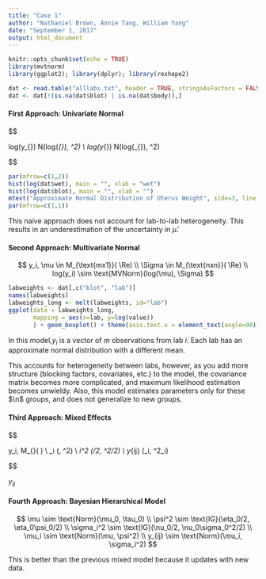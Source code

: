 ```yaml
---
title: "Case 1"
author: "Nathaniel Brown, Annie Tang, William Yang"
date: "September 1, 2017"
output: html_document
---
```


```r
knitr::opts_chunk$set(echo = TRUE)
library(mvtnorm)
library(ggplot2); library(dplyr); library(reshape2)
```

```r
dat <- read.table("alllabs.txt", header = TRUE, stringsAsFactors = FALSE, na.strings = ".")
dat <- dat[!(is.na(dat$blot) | is.na(dat$body)),]
```


#### First Approach: Univariate Normal
$$

log(y_{\text{wet}}) \sim N(log(\mu_{\text{wet}}), \sigma^2)
\\
log(y_{\text{blot}}) \sim N(log(\mu_{\text{blot}}), \sigma^2)

$$


```r
par(mfrow=c(1,2))
hist(log(dat$wet), main = "", xlab = "wet")
hist(log(dat$blot), main = "", xlab = "")
mtext("Approximate Normal Distribution of Uterus Weight", side=3, line = 1)
par(mfrow=c(1,1))
```
This naive approach does not account for lab-to-lab heterogeneity. This results in an underestimation of the uncertainty in $\hat{\mu}$.

#### Second Approach: Multivariate Normal
$$
y_i, \mu \in M_{\text{mx1}}( \Re)
\\
\Sigma \in M_{\text{nxn}}( \Re)
\\ 
log(y_i) \sim \text{MVNorm}(log(\mu), \Sigma)
$$
```r
labweights <- dat[,c("blot", "lab")]
names(labweights)
labweights_long <- melt(labweights, id="lab")
ggplot(data = labweights_long,
       mapping = aes(x=lab, y=log(value))
       ) + geom_boxplot() + theme(axis.text.x = element_text(angle=90))
```

In this model,$y_i$ is a vector of $m$ observations from lab $i$. Each lab has an approximate normal distribution with a different mean.

This accounts for heterogeneity between labs, however, as you add more structure (blocking factors, covariates, etc.) to the model, the covariance matrix becomes more complicated, and maximum likelihood estimation becomes unwieldy. Also, this model estimates parameters only for these $\n$ groups, and does not generalize to new groups.




#### Third Approach: Mixed Effects
$$

y_i, \mu \in M_{\text{mx1}}( \Re)
\\
\mu_i \sim \text{Norm}(\mu, \psi^2)
\\
\sigma_i^2 \sim \text{IG}(\nu/2, \nu\sigma^2/2)
\\
y_{ij} \sim \text{Norm}(\mu_i, \sigma^2_i)

$$

$y_{ij}$



#### Fourth Approach: Bayesian Hierarchical Model
$$
\mu \sim \text{Norm}(\mu_0, \tau_0)
\\
\psi^2 \sim \text{IG}(\eta_0/2, \eta_0\psi_0/2)
\\
\sigma_i^2 \sim \text{IG}(\nu_0/2, \nu_0\sigma_0^2/2)
\\
\mu_i \sim \text{Norm}(\mu, \psi^2)
\\
y_{ij} \sim \text{Norm}(\mu_i, \sigma_i^2)
$$

This is better than the previous mixed model because it updates with new data. 